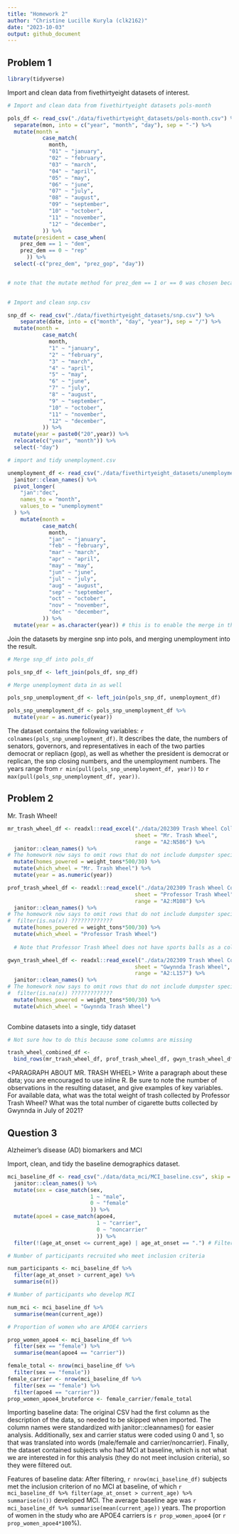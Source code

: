 ```yaml
---
title: "Homework 2"
author: "Christine Lucille Kuryla (clk2162)"
date: "2023-10-03"
output: github_document
---
```


## Problem 1

```r
library(tidyverse)
```

Import and clean data from fivethirtyeight datasets of interest.

```r

# Import and clean data from fivethirtyeight datasets pols-month

pols_df <- read_csv("./data/fivethirtyeight_datasets/pols-month.csv") %>% 
  separate(mon, into = c("year", "month", "day"), sep = "-") %>% 
  mutate(month = 
           case_match(
             month,
             "01" ~ "january",
             "02" ~ "february",
             "03" ~ "march",
             "04" ~ "april",
             "05" ~ "may",
             "06" ~ "june",
             "07" ~ "july",
             "08" ~ "august",
             "09" ~ "september",
             "10" ~ "october",
             "11" ~ "november",
             "12" ~ "december",
           )) %>%
  mutate(president = case_when(
    prez_dem == 1 ~ "dem",
    prez_dem == 0 ~ "rep"
      )) %>% 
  select(-c("prez_dem", "prez_gop", "day"))


# note that the mutate method for prez_dem == 1 or == 0 was chosen because of the code book, and because there exists values of "2" in prez_gop, which does not agree with the code book. Here we are assuming that prez_rep = 2 and prez_dem = 0 means that the president was republican. 
  

# Import and clean snp.csv 

snp_df <- read_csv("./data/fivethirtyeight_datasets/snp.csv") %>% 
    separate(date, into = c("month", "day", "year"), sep = "/") %>% 
  mutate(month = 
           case_match(
             month,
             "1" ~ "january",
             "2" ~ "february",
             "3" ~ "march",
             "4" ~ "april",
             "5" ~ "may",
             "6" ~ "june",
             "7" ~ "july",
             "8" ~ "august",
             "9" ~ "september",
             "10" ~ "october",
             "11" ~ "november",
             "12" ~ "december",
           )) %>%
  mutate(year = paste0("20",year)) %>%
  relocate(c("year", "month")) %>%
  select(-"day")

# import and tidy unemployment.csv

unemployment_df <- read_csv("./data/fivethirtyeight_datasets/unemployment.csv") %>% 
  janitor::clean_names() %>% 
  pivot_longer(
    "jan":"dec",
    names_to = "month",
    values_to = "unemployment"
  ) %>% 
    mutate(month = 
           case_match(
             month,
             "jan" ~ "january",
             "feb" ~ "february",
             "mar" ~ "march",
             "apr" ~ "april",
             "may" ~ "may",
             "jun" ~ "june",
             "jul" ~ "july",
             "aug" ~ "august",
             "sep" ~ "september",
             "oct" ~ "october",
             "nov" ~ "november",
             "dec" ~ "december",
           )) %>% 
  mutate(year = as.character(year)) # this is to enable the merge in the next step

```

Join the datasets by mergine snp into pols, and merging unemployment into the result.

```r

# Merge snp_df into pols_df

pols_snp_df <- left_join(pols_df, snp_df)

# Merge unemployment data in as well

pols_snp_unemployment_df <- left_join(pols_snp_df, unemployment_df)

pols_snp_unemployment_df <- pols_snp_unemployment_df %>%
  mutate(year = as.numeric(year))

```

The dataset contains the following variables: `r colnames(pols_snp_unemployment_df)`. It describes the date, the numbers of senators, governors, and representatives in each of the two parties democrat or repliacn (gop), as well as whether the president is democrat or replican, the snp closing numbers, and the unemployment numbers. The years range from `r min(pull(pols_snp_unemployment_df, year))` to `r max(pull(pols_snp_unemployment_df, year))`. 

## Problem 2

Mr. Trash Wheel!

```r
mr_trash_wheel_df <- readxl::read_excel("./data/202309 Trash Wheel Collection Data.xlsx", 
                                        sheet = "Mr. Trash Wheel",
                                        range = "A2:N586") %>% 
  janitor::clean_names() %>% 
# The homework now says to omit rows that do not include dumpster specific data, but I think they all do?
  mutate(homes_powered = weight_tons*500/30) %>% 
  mutate(which_wheel = "Mr. Trash Wheel") %>%
  mutate(year = as.numeric(year))

prof_trash_wheel_df <- readxl::read_excel("./data/202309 Trash Wheel Collection Data.xlsx", 
                                        sheet = "Professor Trash Wheel",
                                        range = "A2:M108") %>% 
  janitor::clean_names() %>% 
# The homework now says to omit rows that do not include dumpster specific data, but I think they all do?
#  filter(is.na(x)) ?????????????
  mutate(homes_powered = weight_tons*500/30) %>% 
  mutate(which_wheel = "Professor Trash Wheel")
  
  # Note that Professor Trash Wheel does not have sports balls as a column

gwyn_trash_wheel_df <- readxl::read_excel("./data/202309 Trash Wheel Collection Data.xlsx", 
                                        sheet = "Gwynnda Trash Wheel",
                                        range = "A2:L157") %>% 
  janitor::clean_names() %>% 
# The homework now says to omit rows that do not include dumpster specific data, but I think they all do?
#  filter(is.na(x)) ?????????????
  mutate(homes_powered = weight_tons*500/30) %>% 
  mutate(which_wheel = "Gwynnda Trash Wheel")
  
```

Combine datasets into a single, tidy dataset 

```r
# Not sure how to do this because some columns are missing 

trash_wheel_combined_df <- 
  bind_rows(mr_trash_wheel_df, prof_trash_wheel_df, gwyn_trash_wheel_df)

```

<PARAGRAPH ABOUT MR. TRASH WHEEL>
Write a paragraph about these data; you are encouraged to use inline R. Be sure to note the number of observations in the resulting dataset, and give examples of key variables. For available data, what was the total weight of trash collected by Professor Trash Wheel? What was the total number of cigarette butts collected by Gwynnda in July of 2021?




## Question 3

Alzheimer's disease (AD) biomarkers and MCI 

Import, clean, and tidy the baseline demographics dataset.

```r

mci_baseline_df <- read_csv("./data/data_mci/MCI_baseline.csv", skip = 1) %>% # The first column contains descriptions, so needs to be skipped to enable the column names in the df to be correct
  janitor::clean_names() %>% 
  mutate(sex = case_match(sex,
                          1 ~ "male",
                          0 ~ "female"
                          )) %>% 
  mutate(apoe4 = case_match(apoe4,
                            1 ~ "carrier",
                            0 ~ "noncarrier"
                            )) %>% 
  filter(!(age_at_onset <= current_age) | age_at_onset == ".") # Filter out subjects who had MCI at baseline

# Number of participants recruited who meet inclusion criteria

num_participants <- mci_baseline_df %>% 
  filter(age_at_onset > current_age) %>% 
  summarise(n())

# Number of participants who develop MCI

num_mci <- mci_baseline_df %>% 
  summarise(mean(current_age))

# Proportion of women who are APOE4 carriers

prop_women_apoe4 <- mci_baseline_df %>% 
  filter(sex == "female") %>% 
  summarise(mean(apoe4 == "carrier"))

female_total <- nrow(mci_baseline_df %>% 
  filter(sex == "female"))
female_carrier <- nrow(mci_baseline_df %>% 
  filter(sex == "female") %>%
  filter(apoe4 == "carrier"))
prop_women_apoe4_bruteforce <- female_carrier/female_total

```

Importing baseline data: The original CSV had the first column as the description of the data, so needed to be skipped when imported. The column names were standardized with janitor::cleannames() for easier analysis. Additionally, sex and carrier status were coded using 0 and 1, so that was translated into words (male/female and carrier/noncarrier). Finally, the dataset contained subjects who had MCI at baseline, which is not what we are interested in for this analysis (they do not meet inclusion criteria), so they were filtered out. 

Features of baseline data: After filtering, `r nrow(mci_baseline_df)` subjects met the inclusion criterion of no MCI at baseline, of which `r mci_baseline_df %>% filter(age_at_onset > current_age) %>% summarise(n())` developed MCI. The average baseline age was `r mci_baseline_df %>% summarise(mean(current_age))` years. The proportion of women in the study who are APOE4 carriers is `r prop_women_apoe4` (or `r prop_women_apoe4*100`%).